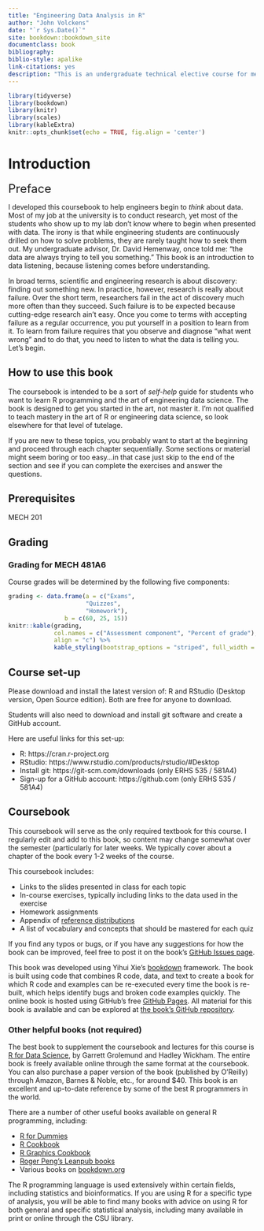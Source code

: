 ```yaml
--- 
title: "Engineering Data Analysis in R"
author: "John Volckens"
date: "`r Sys.Date()`"
site: bookdown::bookdown_site
documentclass: book
bibliography: 
biblio-style: apalike
link-citations: yes
description: "This is an undergraduate technical elective course for mechanical engineers who wish to lean about data analysis using the R programming language."
---
```

```r
library(tidyverse)
library(bookdown)
library(knitr)
library(scales)
library(kableExtra)
knitr::opts_chunk$set(echo = TRUE, fig.align = 'center')
```

# Introduction {#intro}
 <font size="5"> Preface </font>

I developed this coursebook to help engineers begin to *think* about data.  Most of my job at the university is to conduct research, yet most of the students who show up to my lab don't know where to begin when presented with data.  The irony is that while engineering students are continuously drilled on how to solve problems, they are rarely taught how to seek them out.  My undergraduate advisor, Dr. David Hemenway, once told me: "the data are always trying to tell you something."  This book is an introduction to data listening, because listening comes before understanding.

In broad terms, scientific and engineering research is about discovery: finding out something new. In practice, however, research is really about failure. Over the short term, researchers fail in the act of discovery much more often than they succeed.  Such failure is to be expected because cutting-edge research ain't easy.  Once you come to terms with accepting failure as a regular occurrence, you put yourself in a position to learn from it. To learn from failure requires that you observe and diagnose "what went wrong" and to do that, you need to listen to what the data is telling you.  Let's begin.

## How to use this book
The coursebook is intended to be a sort of *self-help* guide for students who want to learn R programming and the art of engineering data science.  The book is designed to get you started in the art, not master it. I'm not qualified to teach mastery in the art of R or engineering data science, so look elsewhere for that level of tutelage.

If you are new to these topics, you probably want to start at the beginning and proceed through each chapter sequentially.  Some sections or material might seem boring or too easy...in that case just skip to the end of the section and see if you can complete the exercises and answer the questions.


## Prerequisites

MECH 201

## Grading

### Grading for MECH 481A6

Course grades will be determined by the following five components:

```r
grading <- data.frame(a = c("Exams",
                      "Quizzes",
                      "Homework"),
                b = c(60, 25, 15))
knitr::kable(grading, 
             col.names = c("Assessment component", "Percent of grade"), 
             align = "c") %>%
             kable_styling(bootstrap_options = "striped", full_width = F)
```
## Course set-up

Please download and install the latest version of: R and RStudio (Desktop version,
Open Source edition). Both are free for anyone to download. 

Students will also need to download and install git software and create a GitHub account.

Here are useful links for this set-up: 

- R: https://cran.r-project.org 
- RStudio: https://www.rstudio.com/products/rstudio/#Desktop 
- Install git: https://git-scm.com/downloads (only ERHS 535 / 581A4)
- Sign-up for a GitHub account: https://github.com (only ERHS 535 / 581A4)

## Coursebook

This coursebook will serve as the only required textbook for this course. I regularly edit and add to this book, so content may change somewhat over the semester (particularly for later weeks. We typically cover about a chapter of the book every 1-2 weeks of the course.

This coursebook includes: 

- Links to the slides presented in class for each topic
- In-course exercises, typically including links to the data used in the exercise
- Homework assignments
- Appendix of [reference distributions](#dist)
- A list of vocabulary and concepts that should be mastered for each quiz

If you find any typos or bugs, or if you have any suggestions for how the book
can be improved, feel free to post it on the book's [GitHub Issues
page](https://github.com/SmogDr/edar_coursebook/issues).

This book was developed using Yihui Xie's [bookdown](https://bookdown.org) framework. The book is built using code that combines R code, data, and text to create a book for which R code and examples can be re-executed every time the book is re-built, which helps identify bugs and broken code examples quickly. The online book is hosted using GitHub's free [GitHub Pages](https://pages.github.com). All material for this book is
available and can be explored at [the book's GitHub
repository](https://github.com/SmogDr/edar_coursebook).

### Other helpful books (not required)

The best book to supplement the coursebook and lectures for this course is [R
for Data Science](http://r4ds.had.co.nz), by Garrett Grolemund and Hadley
Wickham. The entire book is freely available online through the same format at
the coursebook. You can also purchase a paper version of the book (published by
O'Reilly) through Amazon, Barnes & Noble, etc., for around $40. This book is an
excellent and up-to-date reference by some of the best R programmers in the
world.

There are a number of other useful books available on general R programming, including:

- [R for Dummies](https://colostate-primo.hosted.exlibrisgroup.com/primo-explore/fulldisplay?docid=01COLSU_ALMA51267598310003361&context=L&vid=01COLSU&lang=en_US&search_scope=Everything&adaptor=Local%20Search%20Engine&tab=default_tab&query=any,contains,r%20for%20dummies&sortby=rank&offset=0)
- [R Cookbook](https://colostate-primo.hosted.exlibrisgroup.com/primo-explore/fulldisplay?docid=01COLSU_ALMA21203304500003361&context=L&vid=01COLSU&lang=en_US&search_scope=Everything&adaptor=Local%20Search%20Engine&tab=default_tab&query=any,contains,r%20cookbook&sortby=rank&offset=0)
- [R Graphics Cookbook](http://www.amazon.com/R-Graphics-Cookbook-Winston-Chang/dp/1449316956/ref=sr_1_1?ie=UTF8&qid=1440997472&sr=8-1&keywords=r+graphics+cookbook)
- [Roger Peng's Leanpub books](https://leanpub.com/u/rdpeng)
- Various books on [bookdown.org](www.bookdown.org)

The R programming language is used extensively within certain fields, including
statistics and bioinformatics. If you are using R for a specific type of
analysis, you will be able to find many books with advice on using R for both
general and specific statistical analysis, including many available in print or
online through the CSU library.


